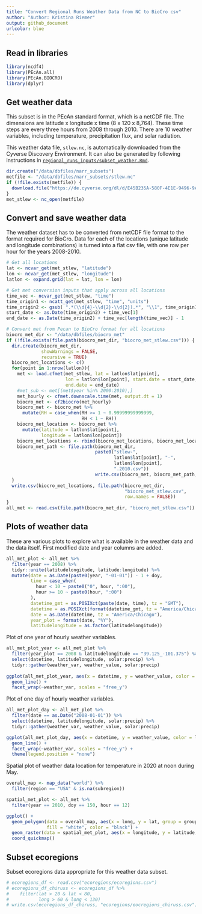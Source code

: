 ```yaml
---
title: "Convert Regional Runs Weather Data from NC to BioCro csv"
author: "Author: Kristina Riemer"
output: github_document
urlcolor: blue
---
```


## Read in libraries

```r
library(ncdf4)
library(PEcAn.all)
library(PEcAn.BIOCRO)
library(dplyr)
```

## Get weather data

This subset is in the PEcAn standard format, which is a netCDF file. The dimensions are latitude x longitude x time (8 x 120 x 8,764). These time steps are every three hours from 2008 through 2010. There are 10 weather variables, including temperature, precipitation flux, and solar radiation. 

This weather data file, `stlew.nc`, is automatically downloaded from the Cyverse Discovery Environment. It can also be generated by following instructions in [`regional_runs_inputs/subset_weather.Rmd`](https://github.com/cct-datascience/model-vignettes/blob/master/BioCro/DARPA/regional_runs_inputs/subset_weather.Rmd). 

```r
dir.create("/data/dbfiles/narr_subsets")
metfile <- "/data/dbfiles/narr_subsets/stlew.nc"
if (!file.exists(metfile)) {
  download.file("https://de.cyverse.org/dl/d/E45B235A-580F-4E1E-9496-9A7C2ED95B0E/stlew.nc", metfile)
}
met_stlew <- nc_open(metfile)
```

## Convert and save weather data

The weather dataset has to be converted from netCDF file format to the format required for BioCro. Data for each of the locations (unique latitude and longitude combinations) is turned into a flat csv file, with one row per hour for the years 2008-2010.  

```r
# Get all locations
lat <- ncvar_get(met_stlew, "latitude")
lon <- ncvar_get(met_stlew, "longitude")
latlon <- expand.grid(lat = lat, lon = lon)

# Get met conversion inputs that apply across all locations
time_vec <- ncvar_get(met_stlew, "time")
time_origin1 <- ncatt_get(met_stlew, "time", "units")
time_origin2 <- gsub( ".*(\\d{4}-\\d{2}-\\d{2}).*", "\\1", time_origin1$value)
start_date <- as.Date(time_origin2) + time_vec[1]
end_date <- as.Date(time_origin2) + time_vec[length(time_vec)] - 1

# Convert met from Pecan to BioCro format for all locations
biocro_met_dir <- "/data/dbfiles/biocro_met"
if (!file.exists(file.path(biocro_met_dir, "biocro_met_stlew.csv"))) {
  dir.create(biocro_met_dir, 
             showWarnings = FALSE, 
             recursive = TRUE)
  biocro_met_locations <- c()
  for(point in 1:nrow(latlon)){
    met <- load.cfmet(met_stlew, lat = latlon$lat[point], 
                      lon = latlon$lon[point], start.date = start_date, 
                      end.date = end_date)
    #met_sub <- met[(met$year %in% 2000:2010),] 
    met_hourly <- cfmet.downscale.time(met, output.dt = 1)
    biocro_met <- cf2biocro(met_hourly)
    biocro_met <- biocro_met %>%
      mutate(RH = case_when(RH >= 1 ~ 0.99999999999999,
                            RH < 1 ~ RH))
    biocro_met_location <- biocro_met %>% 
      mutate(latitude = latlon$lat[point], 
             longitude = latlon$lon[point])
    biocro_met_locations <- rbind(biocro_met_locations, biocro_met_location)
    biocro_met_path <- file.path(biocro_met_dir, 
                                 paste0("stlew-", 
                                        latlon$lat[point], "-",
                                        latlon$lon[point], 
                                        ".2010.csv"))
                                 write.csv(biocro_met, biocro_met_path, row.names = FALSE)
  }
  write.csv(biocro_met_locations, file.path(biocro_met_dir,
                                            "biocro_met_stlew.csv", 
                                            row.names = FALSE))
}
all_met <- read.csv(file.path(biocro_met_dir, "biocro_met_stlew.csv"))
```

## Plots of weather data

These are various plots to explore what is available in the weather data and the data itself. First modified date and year columns are added. 

```r
all_met_plot <- all_met %>% 
  filter(year == 2008) %>% 
  tidyr::unite(latitudelongitude, latitude:longitude) %>% 
  mutate(date = as.Date(paste0(year, "-01-01")) - 1 + doy, 
         time = case_when(
           hour < 10 ~ paste0("0", hour, ":00"), 
           hour >= 10 ~ paste0(hour, ":00")
         ), 
         datetime_gmt = as.POSIXct(paste(date, time), tz = "GMT"), 
         datetime = as.POSIXct(format(datetime_gmt, tz = "America/Chicago")), 
         date = as.Date(datetime, tz = "America/Chicago"), 
         year_plot = format(date, "%Y"), 
         latitudelongitude = as.factor(latitudelongitude)) 
```

Plot of one year of hourly weather variables. 

```r
all_met_plot_year <- all_met_plot %>% 
  filter(year_plot == 2008 & latitudelongitude == "39.125_-101.375") %>%
  select(datetime, latitudelongitude, solar:precip) %>% 
  tidyr::gather(weather_var, weather_value, solar:precip)
  
ggplot(all_met_plot_year, aes(x = datetime, y = weather_value, color = latitudelongitude)) +
  geom_line() +
  facet_wrap(~weather_var, scales = "free_y")
```

Plot of one day of hourly weather variables. 

```r
all_met_plot_day <- all_met_plot %>% 
  filter(date == as.Date("2008-01-01")) %>% 
  select(datetime, latitudelongitude, solar:precip) %>% 
  tidyr::gather(weather_var, weather_value, solar:precip)

ggplot(all_met_plot_day, aes(x = datetime, y = weather_value, color = latitudelongitude)) +
  geom_line() +
  facet_wrap(~weather_var, scales = "free_y") +
  theme(legend.position = "none")
```

Spatial plot of weather data location for temperature in 2020 at noon during May. 

```r
overall_map <- map_data("world") %>% 
  filter(region == "USA" & is.na(subregion))

spatial_met_plot <- all_met %>% 
  filter(year == 2010, doy == 150, hour == 12)

ggplot() +
  geom_polygon(data = overall_map, aes(x = long, y = lat, group = group), 
               fill = "white", color = "black") +
  geom_raster(data = spatial_met_plot, aes(x = longitude, y = latitude, fill = Temp)) +
  coord_quickmap()
```

## Subset ecoregions

Subset ecoregions data appropriate for this weather data subset. 

```r
# ecoregions_df <- read.csv("ecoregions/ecoregions.csv")
# ecoregions_df_chiruss <- ecoregions_df %>% 
#    filter(lat > 20 & lat < 80,
#           long > 60 & long < 130)
# write.csv(ecoregions_df_chiruss, "ecoregions/eocregions_chiruss.csv")
```
